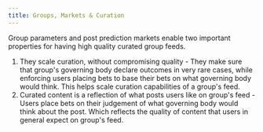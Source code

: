 ```yaml
---
title: Groups, Markets & Curation
---
```


Group parameters and post prediction markets enable two important properties for having high quality curated group feeds.

1. They scale curation, without compromising quality -
   They make sure that group's governing body declare outcomes in very rare cases, while enforcing users placing bets to base their bets on what governing body would think. This helps scale curation capabilities of a group's feed.
2. Curated content is a reflection of what posts users like on group's feed -
   Users place bets on their judgement of what governing body would think about the post. Which reflects the quality of content that users in general expect on group's feed.
